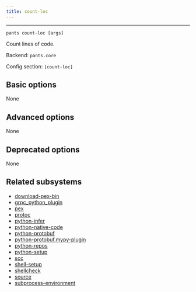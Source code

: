 ```yaml
---
title: count-loc
---
```



---

```
pants count-loc [args]
```

Count lines of code.

Backend: <span className="color--primary">`pants.core`</span>

Config section: <span className="color--primary">`[count-loc]`</span>

<span className={styles.options}>

## Basic options

None

## Advanced options

None

## Deprecated options

None

## Related subsystems

- [download-pex-bin](../subsystems/download-pex-bin.mdx)
- [grpc_python_plugin](../subsystems/grpc_python_plugin.mdx)
- [pex](../subsystems/pex.mdx)
- [protoc](../subsystems/protoc.mdx)
- [python-infer](../subsystems/python-infer.mdx)
- [python-native-code](../subsystems/python-native-code.mdx)
- [python-protobuf](../subsystems/python-protobuf.mdx)
- [python-protobuf.mypy-plugin](../subsystems/python-protobuf.mypy-plugin.mdx)
- [python-repos](../subsystems/python-repos.mdx)
- [python-setup](../subsystems/python-setup.mdx)
- [scc](../subsystems/scc.mdx)
- [shell-setup](../subsystems/shell-setup.mdx)
- [shellcheck](../subsystems/shellcheck.mdx)
- [source](../subsystems/source.mdx)
- [subprocess-environment](../subsystems/subprocess-environment.mdx)

</span>
